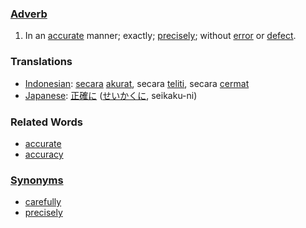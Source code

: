 ===[[Adverb]]===
#In an [[accurate]] manner; exactly; [[precisely]]; without [[error]] or [[defect]].

===Translations===
*[[Indonesian]]: [[secara]] [[akurat]], secara [[teliti]], secara [[cermat]]
*[[Japanese]]: [[正確に]] ([[せいかくに]], seikaku-ni)

===Related Words===
*[[accurate]]
*[[accuracy]]

===[[Synonyms]]===
*[[carefully]]
*[[precisely]]